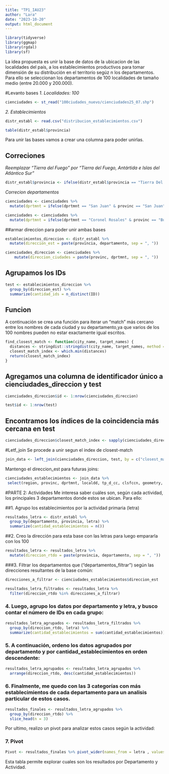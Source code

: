 ```yaml
---
title: "TP1_IAU23"
author: "Lara"
date: "2023-10-20"
output: html_document
---
```



```r
library(tidyverse)
library(ggmap)
library(rgdal)
library(sf)
```

La idea propuesta es unir la base de datos de la ubicacion de las localidades del país, a los establecimientos productivos para tomar dimensión de su distribución en el territorio segúz n los departamentos. Para ello se seleccionan los departamentos de 100 localidades de tamaño medio (entre 20.000 y 200.000).

#Levanto bases 
*1. Localidades: 100*
```r
cienciudades <- st_read("100ciudades_nuevo/cienciudades25_07.shp")
```


*2. Establecimientos*
```r
distr_establ <- read.csv("distribucion_establecimientos.csv")
```

```r
table(distr_establ$provincia)
```
Para unir las bases vamos a crear una columna para poder unirlas. 

## Correciones
*Reemplazar "Tierra del Fuego" por "Tierra del Fuego, Antártida e Islas del Atlántico Sur"*
```r
distr_establ$provincia <- ifelse(distr_establ$provincia == "Tierra Del Fuego", "Tierra del Fuego, Antártida e Islas del Atlántico Sur", distr_establ$provincia)
```

*Correcion departamentos*
```r
cienciudades <- cienciudades %>% 
  mutate(dprtmnt = ifelse(dprtmnt == "San Juan" & provinc == "San Juan", "Capital", dprtmnt))
```

```r
cienciudades <- cienciudades %>% 
  mutate(dprtmnt = ifelse(dprtmnt == "Coronel Rosales" & provinc == "Buenos Aires", "Coronel de Marina Leonardo Rosales", dprtmnt))
```

##armar direccion para poder unir ambas bases  
```r
establecimientos_direccion <- distr_establ %>% 
  mutate(direccion_est = paste(provincia, departamento, sep = ", "))
```

```r
cienciudades_direccion <- cienciudades %>% 
    mutate(direccion_ciudades = paste(provinc, dprtmnt, sep = ", "))
```

## Agrupamos los IDs

```r
test <- establecimientos_direccion %>%
  group_by(direccion_est) %>%
  summarize(cantidad_ids = n_distinct(ID))
```

## Funcion 
A continuación se crea una función para iterar un "match" más cercano entre los nombres de cada ciudad y su departamento,ya que varios de los 100 nombres pueden no estar exactamente igual escritos. 

```r
find_closest_match <- function(city_name, target_names) {
  distances <- stringdist::stringdist(city_name, target_names, method = "jw")
  closest_match_index <- which.min(distances)
  return(closest_match_index)
}
```


## Agregamos una columna de identificador único a cienciudades_direccion y test
```r
cienciudades_direccion$id <- 1:nrow(cienciudades_direccion)
```

```r
test$id <- 1:nrow(test)
```

## Encontramos los índices de la coincidencia más cercana en test
```r
cienciudades_direccion$closest_match_index <- sapply(cienciudades_direccion$direccion_ciudades, find_closest_match, target_names = test$direccion_est)
```


#Letf_join
Se procede a unir segun el index de closest-match 

```r
join_data <- left_join(cienciudades_direccion, test, by = c("closest_match_index" = "id"))
```

Mantengo el direccion_est para futuras joins:

```r
cienciudades_establecimientos <- join_data %>% 
 select(region, provinc, dprtmnt, localdd, tp_d_cc, clsfccn, geometry, cantidad_ids, direccion_est, geometry)
```

#PARTE 2: Actividades
Me interesa saber cuáles son, según cada actividad, los principales 3 departamentos donde estos se ubican. Para ello:

##1. Agrupo los establecimientos por la actividad primaria (letra)

```r
resultados_letra <- distr_establ %>%
  group_by(departamento, provincia, letra) %>%
  summarize(cantidad_establecimientos = n())
```

##2. Creo la dirección para esta base con las letras para luego empararla con los 100 
```r
resultados_letra <- resultados_letra %>% 
  mutate(direccion_rtdo = paste(provincia, departamento, sep = ", "))
```


###3. Filtrar los departamentos que ("departamentos_filtrar") según las direcciones resultantes de la base común:

```r
direcciones_a_filtrar <- cienciudades_establecimientos$direccion_est
```

```r
resultados_letra_filtrados <- resultados_letra %>%
  filter(direccion_rtdo %in% direcciones_a_filtrar)
```

### 4. Luego, agrupo los datos por departamento y letra, y busco contar el número de IDs en cada grupo:
```r
resultados_letra_agrupados <- resultados_letra_filtrados %>%
  group_by(direccion_rtdo, letra) %>%
  summarize(cantidad_establecimientos = sum(cantidad_establecimientos))
```

### 5. A continuación, ordeno los datos agrupados por departamento y por cantidad_establecimientos en orden descendente:
```r
resultados_letra_agrupados <- resultados_letra_agrupados %>%
  arrange(direccion_rtdo, desc(cantidad_establecimientos))
```

### 6. Finalmente, me quedo con las 3 categorías con más establecimientos de cada departamento para un analisis particular de estos casos.  
```r
resultados_finales <- resultados_letra_agrupados %>%
  group_by(direccion_rtdo) %>%
  slice_head(n = 3)
```

Por ultimo, realizo un pivot para analizar estos casos según la actividad:

### 7. Pivot

```r
Pivot <- resultados_finales %>% pivot_wider(names_from = letra , values_from = cantidad_establecimientos)
```


Esta tabla permite explorar cuales son los resultados por Departamento y Actividad. 

